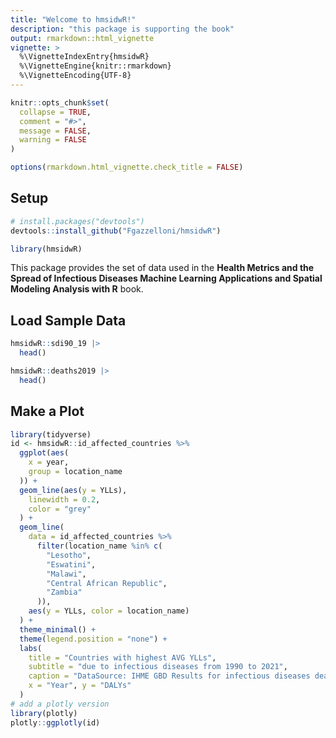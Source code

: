 ```yaml
---
title: "Welcome to hmsidwR!"
description: "this package is supporting the book"
output: rmarkdown::html_vignette
vignette: >
  %\VignetteIndexEntry{hmsidwR}
  %\VignetteEngine{knitr::rmarkdown}
  %\VignetteEncoding{UTF-8}
---
```


```r
knitr::opts_chunk$set(
  collapse = TRUE,
  comment = "#>",
  message = FALSE,
  warning = FALSE
)

options(rmarkdown.html_vignette.check_title = FALSE)
```

## Setup
```r
# install.packages("devtools")
devtools::install_github("Fgazzelloni/hmsidwR")
```


```r
library(hmsidwR)
```


This package provides the set of data used in the **Health Metrics and the Spread of Infectious Diseases Machine Learning Applications and Spatial Modeling Analysis with R** book.

## Load Sample Data

```r
hmsidwR::sdi90_19 |>
  head()
```


```r
hmsidwR::deaths2019 |>
  head()
```

## Make a Plot

```r
library(tidyverse)
id <- hmsidwR::id_affected_countries %>%
  ggplot(aes(
    x = year,
    group = location_name
  )) +
  geom_line(aes(y = YLLs),
    linewidth = 0.2,
    color = "grey"
  ) +
  geom_line(
    data = id_affected_countries %>%
      filter(location_name %in% c(
        "Lesotho",
        "Eswatini",
        "Malawi",
        "Central African Republic",
        "Zambia"
      )),
    aes(y = YLLs, color = location_name)
  ) +
  theme_minimal() +
  theme(legend.position = "none") +
  labs(
    title = "Countries with highest AVG YLLs",
    subtitle = "due to infectious diseases from 1990 to 2021",
    caption = "DataSource: IHME GBD Results for infectious diseases deaths and YLLs 1980 to 1999",
    x = "Year", y = "DALYs"
  )
# add a plotly version
library(plotly)
plotly::ggplotly(id)
```

